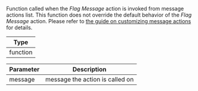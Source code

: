 Function called when the *Flag Message* action is invoked from message actions list.
This function does not override the default behavior of the *Flag Message* action.
Please refer to [the guide on customizing message actions](/reactnative/guides/customize-message-actions) for details.

| Type |
| - |
| function |

| Parameter | Description |
| - | - |
| message | message the action is called on |
